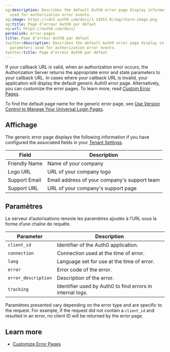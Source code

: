 ```yaml
---
og:description: Describes the default Auth0 error page display information and parameters
  used for authorization error events.
og:image: https://cdn2.auth0.com/docs/1.14553.0/img/share-image.png
og:title: Page d’erreur Auth0 par défaut
og:url: https://auth0.com/docs/
permalink: error-pages
title: Page d’erreur Auth0 par défaut
twitter:description: Describes the default Auth0 error page display information and
  parameters used for authorization error events.
twitter:title: Page d’erreur Auth0 par défaut
---
```


If your callback URL is valid, when an authorization error occurs, the <Tooltip tip="Authorization Server: Centralized server that contributes to defining the boundaries of a user’s access. For example, your authorization server can control the data, tasks, and features available to a user." cta="View Glossary" href="/docs/glossary?term=Authorization+Server">Authorization Server</Tooltip> returns the appropriate error and state parameters to your callback URL. In cases where your callback URL is invalid, your application will display the default generic Auth0 error page. Alternatively, you can customize the error pages. To learn more, read [Custom Error Pages](/docs/customize/login-pages/custom-error-pages).

To find the default page name for the generic error page, see [Use Version Control to Manage Your Universal Login Pages](/docs/customize/login-pages/classic-login/version-control).

## Affichage

The generic error page displays the following information if you have configured the associated fields in your [Tenant Settings](https://manage.auth0.com/#/tenant/).

<table class="table"><thead>
<tr>
<th>Field</th>
<th>Description</th>
</tr>
</thead>
<tbody>
<tr>
<td>Friendly Name</td>
<td>Name of your company</td>
</tr>
<tr>
<td>Logo URL</td>
<td>URL of your company logo</td>
</tr>
<tr>
<td>Support Email</td>
<td>Email address of your company's support team</td>
</tr>
<tr>
<td>Support URL</td>
<td>URL of your company's support page</td>
</tr>
</tbody>
</table>

## Paramètres

Le serveur d’autorisations renvoie les paramètres ajoutés à l’URL sous la forme d’une chaîne de requête.

<table class="table"><thead>
<tr>
<th><strong>Parameter</strong></th>
<th><strong>Description</strong></th>
</tr>
</thead>
<tbody>
<tr>
<td><code>client_id</code></td>
<td>Identifier of the Auth0 application.</td>
</tr>
<tr>
<td><code>connection</code></td>
<td>Connection used at the time of error.</td>
</tr>
<tr>
<td><code>lang</code></td>
<td>Language set for use at the time of error.</td>
</tr>
<tr>
<td><code>error</code></td>
<td>Error code of the error.</td>
</tr>
<tr>
<td><code>error_description</code></td>
<td>Description of the error.</td>
</tr>
<tr>
<td><code>tracking</code></td>
<td>Identifier used by Auth0 to find errors in internal logs.</td>
</tr>
</tbody>
</table>

Paramètres presented vary depending on the error type and are specific to the request. For example, if the request did not contain a `client_id` and resulted in an error, no <Tooltip tip="Client ID: Identification value given to your registered resource from Auth0." cta="View Glossary" href="/docs/glossary?term=client+ID">client ID</Tooltip> will be returned by the error page.

## Learn more

* [Customize Error Pages](/docs/customize/login-pages/custom-error-pages)